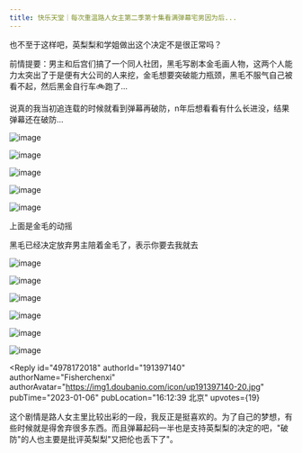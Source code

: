 ```yaml
---
title: 快乐天堂｜每次重温路人女主第二季第十集看满弹幕宅男因为后...
---
```



<Forum groupName="动画番剧" groupUrl="https://www.douban.com/group/596353/" archivedAt="2025-05-16T14:51:02.509Z">
  <Post
    id="281211229"
    title="快乐天堂｜每次重温路人女主第二季第十集看满弹幕宅男因为后..."
    url="https://www.douban.com/group/topic/281211229/?_spm_id=MjE4NTUyMjMz"
    pubTime="2023-01-11"
    highlightUserId="191397140"
  >
也不至于这样吧，英梨梨和学姐做出这个决定不是很正常吗？

前情提要：男主和后宫们搞了一个同人社团，黑毛写剧本金毛画人物，这两个人能力太突出了于是便有大公司的人来挖，金毛想要突破能力瓶颈，黑毛不服气自己被看不起，然后黑金自行车🚲跑了...

说真的我当初追连载的时候就看到弹幕再破防，n年后想看看有什么长进没，结果弹幕还在破防...

![image](https://img9.doubanio.com/view/group_topic/l/public/p588679006.webp)

![image](https://img3.doubanio.com/view/group_topic/l/public/p588679013.webp)

![image](https://img1.doubanio.com/view/group_topic/l/public/p588678979.webp)

![image](https://img1.doubanio.com/view/group_topic/l/public/p588678990.webp)

![image](https://img9.doubanio.com/view/group_topic/l/public/p588679025.webp)

上面是金毛的动摇

黑毛已经决定放弃男主陪着金毛了，表示你要去我就去

![image](https://img1.doubanio.com/view/group_topic/l/public/p588679008.webp)

![image](https://img9.doubanio.com/view/group_topic/l/public/p588678976.webp)

![image](https://img1.doubanio.com/view/group_topic/l/public/p588678978.webp)

![image](https://img2.doubanio.com/view/group_topic/l/public/p588679001.webp)

![image](https://img9.doubanio.com/view/group_topic/l/public/p588679024.webp)

![image](https://img9.doubanio.com/view/group_topic/l/public/p588678996.webp)

<Reply
  id="4978172018"
  authorId="191397140"
  authorName="Fisherchenxi"
  authorAvatar="https://img1.doubanio.com/icon/up191397140-20.jpg"
  pubTime="2023-01-06"
  pubLocation="16:12:39 北京"
  upvotes={19}
>
这个剧情是路人女主里比较出彩的一段，我反正是挺喜欢的。为了自己的梦想，有些时候就是得舍弃很多东西。而且弹幕起码一半也是支持英梨梨的决定的吧，"破防"的人也主要是批评英梨梨"又把伦也丢下了"。
</Reply>
  </Post>
</Forum>
